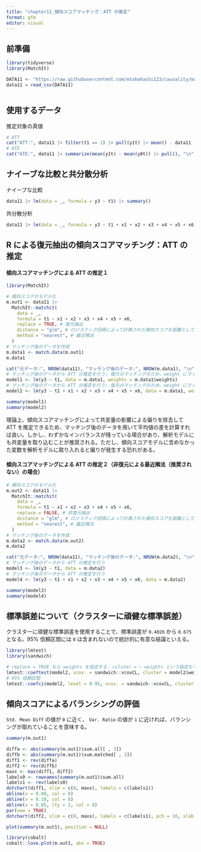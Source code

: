 ```yaml
---
title: "chapter11_傾向スコアマッチング：ATT の推定"
format: gfm
editor: visual
---
```


## 前準備

```r
library(tidyverse)
library(MatchIt)

DATA11 <- "https://raw.githubusercontent.com/mtakahashi123/causality/main/data11.csv"
data11 = read_csv(DATA11)
```

```r

```

## 使用するデータ

推定対象の真値

```r
# ATT
cat("ATT:", data11 |> filter(t1 == 1) |> pull(y1t) |> mean() - data11 |> filter(t1 == 1) |> pull(y0t) |> mean(), "\n")
# ATE
cat("ATE:", data11 |> summarize(mean(y1t) - mean(y0t)) |> pull(), "\n")
```

## ナイーブな比較と共分散分析

ナイーブな比較

```r
data11 |> lm(data = _, formula = y3 ~ t1) |> summary()
```

共分散分析

```r
data11 |> lm(data = _, formula = y3 ~ t1 + x1 + x2 + x3 + x4 + x5 + x6) |> summary()
```

## R による復元抽出の傾向スコアマッチング：ATT の推定

#### 傾向スコアマッチングによる ATT の推定１

```r
library(MatchIt)

# 傾向スコアのモデル化
m.out1 <- data11 |>
  MatchIt::matchit(
    data = _,
    formula = t1 ~ x1 + x2 + x3 + x4 + x5 + x6,
    replace = TRUE, # 復元抽出
    distance = "glm", # ロジスティク回帰によって計算された傾向スコアを距離として用いる
    method = "nearest", # 最近隣法
  )
# マッチング後のデータを作成
m.data1 <- match.data(m.out1)
m.data1
```

```r
cat("元データ:", NROW(data11), "マッチング後のデータ:", NROW(m.data1), "\n")
# マッチング後のデータから ATT の推定を行う; 復元のマッチングのため、weight にマッチングの重みを設定
model1 <- lm(y3 ~ t1, data = m.data1, weights = m.data1$weights)
# マッチング後のデータから ATT の推定を行う; 復元のマッチングのため、weight にマッチングの重みを設定
model2 <- lm(y3 ~ t1 + x1 + x2 + x3 + x4 + x5 + x6, data = m.data1, weights = m.data1$weights)

summary(model1)
summary(model2)
```

理論上、傾向スコアマッチングによって共変量の影響による偏りを除去して ATT を推定できるため、マッチング後のデータを用いて平均値の差を計算すれば良い。しかし、わずかなインバランスが残っている場合があり、解析モデルにも共変量を取り込むことが推奨される。ただし、傾向スコアモデルに含めなかった変数を解析モデルに取り入れると偏りが発生する恐れがある。

#### 傾向スコアマッチングによる ATT の推定２（非復元による最近隣法（推奨されない）の場合）

```r
# 傾向スコアのモデル化
m.out2 <- data11 |>
  MatchIt::matchit(
    data = _,
    formula = t1 ~ x1 + x2 + x3 + x4 + x5 + x6,
    replace = FALSE, # 非復元抽出
    distance = "glm", # ロジスティク回帰によって計算された傾向スコアを距離として用いる
    method = "nearest", # 最近隣法
  )
# マッチング後のデータを作成
m.data2 <- match.data(m.out2)
m.data2
```

```r
cat("元データ:", NROW(data11), "マッチング後のデータ:", NROW(m.data2), "\n")
# マッチング後のデータから ATT の推定を行う
model3 <- lm(y3 ~ t1, data = m.data2)
# マッチング後のデータから ATT の推定を行う
model4 <- lm(y3 ~ t1 + x1 + x2 + x3 + x4 + x5 + x6, data = m.data2)

summary(model3)
summary(model4)
```

## 標準誤差について（クラスターに頑健な標準誤差）

クラスターに頑健な標準誤差を使用することで、標準誤差が `0.4026` から `0.675` となる。95% 信頼区間には `0` は含まれないので統計的に有意な結論といえる。

```r
library(lmtest)
library(sandwich)

# replace = TRUE なら weights を指定する. culster = ~ weights という指定もできる
lmtest::coeftest(model2, vcov. = sandwich::vcovCL, cluster = model2$weights)
# 95% 信頼区間
lmtest::coefci(model2, level = 0.95, vcov. = sandwich::vcovCL, cluster = model2$weights)
```

## 傾向スコアによるバランシングの評価

`Std. Mean Diff` の値が `0` に近く、 `Var. Ratio` の値が `1` に近ければ、バランシングが取れていることを意味する。

```r
summary(m.out1)
```

```r
diffa <- abs(summary(m.out1)$sum.all[ , 3])
diffb <- abs(summary(m.out1)$sum.matched[ , 3])
diff1 <- rev(diffa)
diff2 <- rev(diffb)
maxx <- max(diff1, diff2)
labels0 <- rownames(summary(m.out1)$sum.all)
labels1 <- rev(labels0)
dotchart(diff1, xlim = c(0, maxx), labels = c(labels1))
abline(v = 0.00, col = 8)
abline(v = 0.10, col = 8)
abline(v = 0.05, lty = 2, col = 8)
par(new = TRUE)
dotchart(diff2, xlim = c(0, maxx), labels = c(labels1), pch = 16, xlab = "Absolute Standardized Mean Difference")
```

```r
plot(summary(m.out1), position = NULL)
```

```r
library(cobalt)
cobalt::love.plot(m.out1, abs = TRUE)
```
